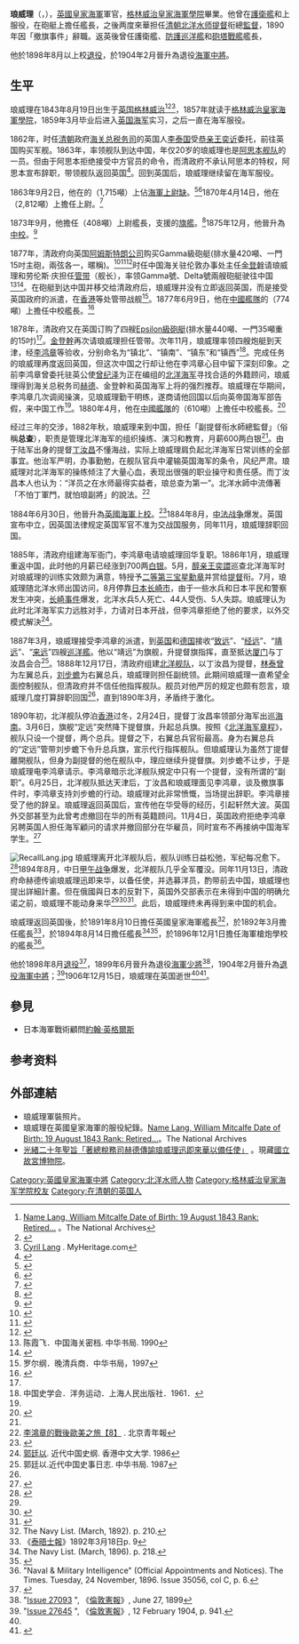 {{Infobox Biography
| subject_name   = 琅威理<br />William Lang 
| image_name     = William M Lang.jpg
| image_size     = 200px
| image_caption  = 琅威理
| date_of_birth  = 1843年8月19日
| place_of_birth = {{GBR-1801}}[[格林威治|格林威治]]
| date_of_death  = 1906年12月15日（63岁）
| place_of_death = {{GBR-1801}}
| occupation     = [[大英帝国|大英帝国]]海军，曾任[[清朝|清朝]][[北洋水师|北洋水师]]总監督，以上校退役後升到[[海軍中將|海軍中將]]
}}

'''琅威理'''（'''{{lang-en|William Metcalfe Lang}}'''，{{bd|1843年|8月19日|1906年|12月15日|catIdx=Lang, William M}}），[[英國皇家海軍|英國皇家海軍]]軍官，[[格林威治皇家海軍學院|格林威治皇家海軍學院]]畢業。他曾在[[護衛艦|護衛艦]]和{{le|運兵船|Troopship}}上服役，在砲艇上擔任艦長，之後两度來華担任[[清朝|清朝]][[北洋水师|北洋水师]][[提督|提督]]衔總[[監督|監督]]，1890年因「撤旗事件」辭職。返英後曾任護衛艦、[[防護巡洋艦|防護巡洋艦]]和[[砲塔|砲塔]][[戰艦|戰艦]]艦長，

他於1898年8月以上校[[退役|退役]]，於1904年2月晉升為退役[[海軍中將|海軍中將]]。

==生平==
琅威理在1843年8月19日出生于[[英国|英国]][[格林威治|格林威治]]<ref>[http://discovery.nationalarchives.gov.uk/details/r/D7587959 Name Lang, William Mitcalfe Date of Birth: 19 August 1843 Rank: Retired...] {{Wayback|url=http://discovery.nationalarchives.gov.uk/details/r/D7587959 |date=20160821044106 }}。The National Archives</ref><ref>{{Cite web|url=https://personalia.co.uk/LANG-William-Metcalfe-RN-1843-1906-Manuscript-Watch-Quarter-Fire-Station-Bill-186|title=LANG, William Metcalfe RN (1843-1906). MS Watch, Quarter, Fire & Station Bill 1862|website=personalia.co.uk|access-date=2019-12-22|archive-date=2019-12-22|archive-url=https://web.archive.org/web/20191222233235/https://personalia.co.uk/LANG-William-Metcalfe-RN-1843-1906-Manuscript-Watch-Quarter-Fire-Station-Bill-186|dead-url=no}}</ref><ref>[https://www.myheritage.com/names/cyril_lang Cyril Lang] {{Wayback|url=https://www.myheritage.com/names/cyril_lang |date=20210422151548 }}. MyHeritage.com</ref>，1857年就读于[[格林威治皇家海軍學院|格林威治皇家海軍學院]]，1859年3月毕业后进入[[英国海军|英国海军]]实习，之后一直在海军服役。

1862年，时任[[清朝|清朝]]政府[[海关总税务司|海关总税务司]]的英国人[[李泰国|李泰国]]受[[恭亲王|恭亲王]][[奕䜣|奕䜣]]委托，前往英国购买军舰。1863年，{{link-en|阿思本|Sherard Osborn}}率领舰队到达中国，年仅20岁的琅威理也是[[阿思本舰队|阿思本舰队]]的一员。但由于阿思本拒绝接受中方官员的命令，而清政府不承认阿思本的特权，阿思本宣布辞职，带领舰队返回英国<ref name=晚清海军兴衰>{{cite book|author=[[戚其章|戚其章]]| title=晚清海军兴衰史|publisher=人民出版社| year=1998 | isbn=9787010026480|pages=335-336}}</ref>。回到英国后，琅威理继续留在海军服役。

1863年9月2日，他在{{le|東印度及中國艦隊|East Indies and China Station}}的{{le|俄瑞斯忒斯號護衛艦|HMS Orestes (1860)}}（1,715噸）上佔[[上尉_(海軍)|海軍上尉]][[佔缺|缺]]。<ref>{{Cite book|url=https://babel.hathitrust.org/cgi/pt?id=mdp.39015025957674&view=1up&seq=42|title=The Navy list|date=1868-06|location=London|publisher=H.M. Stationery Office|via=HathiTrust|page=26|access-date=2019-12-22|archive-date=2021-04-22|archive-url=https://web.archive.org/web/20210422151624/https://babel.hathitrust.org/cgi/pt?id=mdp.39015025957674&view=1up&seq=42|dead-url=no}}</ref><ref>{{Cite book|url=https://babel.hathitrust.org/cgi/pt?id=mdp.39015025957500&view=1up&seq=210|title=The Navy list|date=1865-03|location=London|publisher=H.M. Stationery Office|page=198|via=HathiTrust|access-date=2019-12-22|archive-date=2021-04-22|archive-url=https://web.archive.org/web/20210422151627/https://babel.hathitrust.org/cgi/pt?id=mdp.39015025957500&view=1up&seq=210|dead-url=no}}</ref>1870年4月14日，他在{{le|歐朗提斯號運兵船|HMS Orontes (1862)}}（2,812噸）上擔任上尉。<ref>{{Cite book|url=https://babel.hathitrust.org/cgi/pt?id=mdp.39015025957708&view=1up&seq=181|title=The Navy list|date=1871-06|location=London|publisher=H.M. Stationery Office|page=165|via=HathiTrust|access-date=2019-12-22|archive-date=2021-04-22|archive-url=https://web.archive.org/web/20210422151605/https://babel.hathitrust.org/cgi/pt?id=mdp.39015025957708&view=1up&seq=181|dead-url=no}}</ref>

1873年9月，他擔任{{le|蒼鷹號木鐵外殼砲艇|HMS Goshawk}}（408噸）上尉艦長，支援{{le|愛爾蘭海岸艦隊|Coast of Ireland Station|皇后鎮艦隊}}的[[旗艦|旗艦]]{{le|復仇號戰艦|HMS Revenge}}。<ref>{{cite book| url=https://babel.hathitrust.org/cgi/pt?id=mdp.39015025957740&view=1up&seq=210| title=''The Navy List''| date=1874-06| location=London| publisher=H.M. Stationery Office| pages=194, 173| via=HathiTrust| access-date=2019-12-22| archive-date=2021-04-22| archive-url=https://web.archive.org/web/20210422151649/https://babel.hathitrust.org/cgi/pt?id=mdp.39015025957740&view=1up&seq=210| dead-url=no}}</ref>1875年12月，他晉升為[[中校_(英國皇家海軍)|中校]]。<ref>{{cite book| url=https://babel.hathitrust.org/cgi/pt?id=mdp.39015025891535&view=1up&seq=26| title=''The Navy List''| date=1877-03| location=London| publisher=H.M. Stationery Office| page=14| via=HathiTrust| access-date=2019-12-22| archive-date=2021-04-22| archive-url=https://web.archive.org/web/20210422151646/https://babel.hathitrust.org/cgi/pt?id=mdp.39015025891535&view=1up&seq=26| dead-url=no}}</ref>

1877年，清政府向英国[[阿姆斯特朗-惠特沃斯|阿姆斯特朗公司]]购买Gamma級砲艇(排水量420噸、一門15吋主砲，兩弦{{link-en|三吋12磅砲|RBL 12 pounder 8 cwt Armstrong gun}}各一，暱稱{{link-en|蚊子船|Flat-iron gunboat}})。<ref>{{Cite news |url=http://news.takungpao.com/history/zhuanlan/2014-06/2520385.html |publisher=大公網 |title=從蚊子船到鐵甲艦：總稅務司海軍夢碎 |date=2014-06-06 |author=楊智友 |access-date=2016-07-06 |archive-url=https://web.archive.org/web/20160914104140/http://news.takungpao.com/history/zhuanlan/2014-06/2520385.html |archive-date=2016-09-14 |dead-url=no }}</ref><ref name="Ventura">{{Cite web | url=http://www.timesofmalta.com/articles/view/20130328/life-features/Chinese-gunboats-off-Malta-in-1879.463302 | author=Charles Savona Ventura | title=''Chinese gunboats off Malta in 1879'' | language=en | publisher=timesofmalta.com | access-date=2016-07-06 | archive-url=https://web.archive.org/web/20170114165138/http://www.timesofmalta.com/articles/view/20130328/life-features/Chinese-gunboats-off-Malta-in-1879.463302 | archive-date=2017-01-14 | dead-url=no }}</ref><ref name="Brassey2010">{{cite book|author=Thomas Brassey|title=''The British Navy: Its Strength, Resources, and Administration''|url=http://books.google.com/books?id=n0Vrl1CljmQC&pg=PA395|date=16 December 2010|publisher=Cambridge University Press| isbn=978-1-108-02466-2|pages=395}}</ref>时任中国海关驻伦敦办事处主任[[金登幹|金登幹]]请琅威理和劳伦斯·庆担任[[管带|管带]]（舰长），率领Gamma號、Delta號兩艘砲艇驶往中国<ref name="中国海关密档">陈霞飞．中国海关密档. 中华书局. 1990</ref>{{rp|第一册，p489}}<ref name="Campbell1970">{{cite book|author=Robert Ronald Campbell|title=''James Duncan Campbell''|url=http://books.google.com/books?id=eofvzYQtcOkC&pg=PA42|date=January 1970|publisher=Harvard University Asia Center|isbn=978-0-674-47131-3| pages=42–43}}</ref>。在砲艇到达中国并移交给清政府后，琅威理并没有立即返回英国，而是接受英国政府的派遣，在[[香港|香港]]等处管带战舰<ref name="晚清兵商">罗尔纲．晚清兵商．中华书局，1997</ref>{{rp|v2，p21}}。1877年6月9日，他在[[中國艦隊|中國艦隊]]的{{le|珩級砲艇|Plover-class gunvessel|鵲號木殼砲艇}}（774噸）上擔任中校艦長。<ref name="WARREN1878">{{cite book|author=C. E. WARREN|title=''THE ROYAL NAVY LIST''|url=https://books.google.com/books?id=xesNAAAAQAAJ&pg=RA2-PA174|year=1878年|page=174|access-date=2019-12-22|archive-date=2021-04-22|archive-url=https://web.archive.org/web/20210422151638/https://books.google.com/books?id=xesNAAAAQAAJ&pg=RA2-PA174|dead-url=no}}</ref>

1878年，清政府又在英国订购了四艘[[Epsilon級砲艇|Epsilon級砲艇]](排水量440噸、一門35噸重的15吋{{link-en|前膛砲|Muzzleloader}})<ref name="Ventura"/>。[[金登幹|金登幹]]再次请琅威理担任管带。次年11月，琅威理率领四艘炮艇到天津，经[[李鸿章|李鸿章]]等验收，分别命名为“镇北”、“镇南”、“镇东”和“镇西”<ref>中国史学会．洋务运动．上海人民出版社．1961．</ref>{{rp|第二册，p419}}。完成任务的琅威理再度返回英国，但这次中国之行却让他在李鸿章心目中留下深刻印象。之前李鸿章曾委托驻英公使[[曾纪泽|曾纪泽]]为正在编组的[[北洋海军|北洋海军]]寻找合适的外籍顾问，琅威理得到海关总税务司[[赫德|赫德]]、金登幹和英国海军上将{{le|羅伯特·古德|Robert Coote (Royal Navy officer)|古德}}的强烈推荐。琅威理在华期间，李鸿章几次调阅操演，见琅威理勤干明练，遂商请他回国以后向英帝国海军部告假，来中国工作<ref name="晚清兵商"/>{{rp|v2，p21}}。1880年4月，他在[[中國艦隊|中國艦隊]]的{{le|嬉戲級砲艇|Frolic-class gunvessel|紅隼號木鐵船殼砲艇}}（610噸）上擔任中校艦長。<ref>{{Cite book|title=''The Navy list''|date=1881-09|location=London|publisher=H.M. Stationery Office|via=HathiTrust|page=221|url=https://babel.hathitrust.org/cgi/pt?id=mdp.39015025891683&view=1up&seq=235|access-date=2019-12-22|archive-date=2021-04-22|archive-url=https://web.archive.org/web/20210422151701/https://babel.hathitrust.org/cgi/pt?id=mdp.39015025891683&view=1up&seq=235|dead-url=no}}</ref>

经过三年的交涉，1882年秋，琅威理来到中国，担任「副提督衔水師總監督」（俗稱'''总查'''），职责是管理北洋海军的组织操练、演习和教育，月薪600两白银<ref name="中国海关密档"/>{{rp|第三册，p155}}。由于陆军出身的提督[[丁汝昌|丁汝昌]]不懂海战，实际上琅威理肩负起北洋海军日常训练的全部事宜。他治军严明，办事勤勉，在舰队官兵中灌输英国海军的条令，风纪严肃。琅威理对北洋海军的操练倾注了大量心血，表现出很强的职业操守和责任感。而丁汝昌本人也认为：“洋员之在水师最得实益者，琅总查为第一”。北洋水師中流傳著「不怕丁軍門，就怕琅副將」的說法。<ref>[http://history.people.com.cn/GB/n/2014/0805/c372332-25405596-8.html 李鴻章的戰後歐美之旅【8】] {{Wayback|url=http://history.people.com.cn/GB/n/2014/0805/c372332-25405596-8.html |date=20160817004323 }}. 北京青年報</ref>

1884年6月30日，他晉升為[[上校_(英國皇家海軍)|英國海軍上校]]。<ref>{{Cite book|title=''The Navy list''|date=1886-06|location=London|publisher=H.M. Stationery Office|via=HathiTrust|url=https://babel.hathitrust.org/cgi/pt?id=mdp.39015025891592&view=1up&seq=48|page=36|access-date=2019-12-22|archive-date=2021-04-22|archive-url=https://web.archive.org/web/20210422151656/https://babel.hathitrust.org/cgi/pt?id=mdp.39015025891592&view=1up&seq=48|dead-url=no}}</ref>1884年8月，[[中法战争|中法战争]]爆发。英国宣布中立，因英国法律规定英国军官不准为交战国服务，同年11月，琅威理辞职回国。

1885年，清政府组建海军衙门，李鸿章电请琅威理回华复职。1886年1月，琅威理重返中国，此时他的月薪已经涨到700两[[白银|白银]]。5月，[[醇亲王|醇亲王]][[奕譞|奕譞]]巡查北洋海军时对琅威理的训练实效颇为满意，特授予[[御赐双龙宝星|二等第三宝星勳章]]并赏给[[提督|提督]]衔。7月，琅威理随北洋水师出国访问，8月停靠[[日本|日本]][[长崎市|长崎市]]，由于一些水兵和日本平民和警察发生冲突，[[长崎事件|长崎事件]]爆发，北洋水兵5人死亡、44人受伤、5人失踪。琅威理认为此时北洋海军实力远胜对手，力请对日本开战，但李鸿章拒绝了他的要求，以外交模式解決<ref>[[郭廷以|郭廷以]]. 近代中国史纲. 香港中文大学. 1986</ref>。

1887年3月，琅威理接受李鸿章的派遣，到[[英国|英国]]和[[德国|德国]]接收“[[致遠號防護巡洋艦|致远]]”、“[[經遠號裝甲巡洋艦|经远]]”、“[[靖遠號防護巡洋艦|靖远]]”、“[[來遠號裝甲巡洋艦|来远]]”四艘[[巡洋艦|巡洋艦]]。他以“靖远”为旗舰，升提督旗指挥，直至抵达[[厦门|厦门]]与丁汝昌会合<ref>郭廷以.近代中国史事日志. 中华书局. 1987</ref>。1888年12月17日，清政府组建[[北洋舰队|北洋舰队]]，以丁汝昌为提督，[[林泰曾|林泰曾]]为左翼总兵，[[刘步蟾|刘步蟾]]为右翼总兵，琅威理则担任副统领。此期间琅威理一直希望全面控制舰队，但清政府并不信任他指挥舰队。舰员对他严厉的规定也颇有怨言，琅威理几度打算辞职回国<ref name="中国海关密档"/>{{rp|第四册，p678}}，直到1890年3月，矛盾终于激化。

1890年初，北洋舰队停泊[[香港|香港]]过冬，2月24日，提督丁汝昌率领部分海军出巡[[海南|海南]]。3月6日，旗舰“定远”突然降下提督旗，升起总兵旗。按照《[[北洋海军章程|北洋海军章程]]》，舰队只设一个提督，两个总兵。提督之下，右翼总兵官衔最高。身为右翼总兵的“定远”管带刘步蟾下令升总兵旗，宣示代行指挥舰队。但琅威理认为虽然丁提督離開舰队，但身为副提督的他在舰队中，理应继续升提督旗。刘步蟾不让步，于是琅威理电李鸿章请示。李鸿章暗示北洋舰队規定中只有一个提督，没有所谓的“副职”。6月25日，北洋舰队抵达天津后，丁汝昌和琅威理面见李鸿章，谈及撤旗事件时，李鸿章支持刘步蟾的行动。琅威理对此非常愤慨，当场提出辞职。李鸿章接受了他的辞呈。琅威理返回英国后，宣传他在华受辱的经历，引起轩然大波。英国外交部甚至为此曾考虑撤回在华的所有英籍顾问。11月4日，英国政府拒绝李鸿章另聘英国人担任海军顧问的请求并撤回部分在华雇员，同时宣布不再接纳中国海军学生。<ref>{{Cite news | url=http://history.sina.com.cn/bk/jds/2014-05-12/173590633.shtml | title=北洋艦隊「撤旗事件」的背後 | date=2014年5月12日 | work=中國文化報 | author=唐博 | access-date=2016年7月6日 | archive-url=https://web.archive.org/web/20160817080610/http://history.sina.com.cn/bk/jds/2014-05-12/173590633.shtml | archive-date=2016年8月17日 | dead-url=no }}</ref>

[[File:RecallLang.jpg|thumb]]
琅威理离开北洋舰队后，舰队训练日益松弛，军纪每况愈下。<ref name="ChuLiu1994">{{cite book|author1=Samuel C. Chu|author2=Kwang-Ching Liu|title=''Li Hung-chang and China's Early Modernization''|url=http://books.google.com/books?id=CepVq07pyO4C&pg=PA255|year=1994|publisher=M.E. Sharpe|isbn=978-1-56324-458-2|pages=255}}</ref>1894年8月，中日[[甲午战争|甲午战争]]爆发，北洋舰队几乎全军覆没。同年11月13日，清政府命赫德传谕琅威理迅即来华，以备任使，并选募洋员，酌带前去中国，琅威理也提出詳細計畫。但在俄國與日本的反對下，英国外交部表示在未得到中国的明确允诺之前，琅威理不能动身来华<ref name="中国海关密档"/>{{rp|第九册，p28}}<ref name="HartFairbank1975">{{cite book|author1=Sir Robert Hart|author2=John King Fairbank|author3=Katherine Frost Bruner|author4=Elizabeth MacLeod Matheson |author5=James Duncan Campbell|title=''The I. G. in Peking: Letters of Robert Hart, Chinese Maritime Customs, 1868-1907''| url=http://books.google.com/books?id=7ZybVIprRUMC&pg=PA1067|year=1975年|publisher=Harvard University Press|isbn=978-0-674-44320-4|pages=1067–1068}}</ref><ref>{{Cite web | url=http://theme.npm.edu.tw/exh102/tailwind/ch/ch03.html | title=奉旨著總稅務司赫德傳諭琅威理迅即來華以備任使 | author=周維強 | publisher=國立故宮博物院 | access-date=2016-07-07 | archive-url=https://web.archive.org/web/20170114165342/http://theme.npm.edu.tw/exh102/tailwind/ch/ch03.html | archive-date=2017-01-14 | dead-url=no }}</ref>。此后，琅威理终未再得到来中国的机会。

琅威理返回英国後，於1891年8月10日擔任英國皇家海軍{{le|克麗奧佩脫拉號護衛艦|HMS Cleopatra (1878)}}艦長<ref>The Navy List. (March, 1892). p. 210.</ref>，於1892年3月擔任{{le|天狼星號防護巡洋艦|HMS Sirius (1890)}}艦長<ref>《[[泰晤士報|泰晤士報]]》1892年3月18日p. 9</ref>，於1894年8月14日擔任{{link-en|蹂躪號戰艦|HMS Devastation (1871)}}艦長<ref>The Navy List. (March, 1896). p. 218.</ref><ref>{{cite book|title=''Navy and Army Illustrated''|volume=1 | url=http://books.google.com/books?id=xQ0xAQAAMAAJ&pg=PA160|date=1895年|page=160}}</ref>，於1896年12月1日擔任海軍槍炮學校的{{link-en|劍橋號風帆戰艦 |HMS Windsor Castle (1858)}}艦長<ref>"Naval & Military Intelligence" (Official Appointments and Notices). The Times. Tuesday, 24 November, 1896. Issue 35056, col C, p. 6.</ref>。

他於1898年8月[[退役|退役]]<ref>{{cite news| url=https://www.thegazette.co.uk/London/issue/26999/page/5143| title=''Admiralty, 24th, August, 1898''| newspaper=《[[倫敦憲報|倫敦憲報]]》| date=1898-08-26| issue=26999| page=5143| accessdate=2019-12-23| archive-date=2021-11-07| archive-url=https://web.archive.org/web/20211107140200/https://www.thegazette.co.uk/London/issue/26999/page/5143| dead-url=no}}</ref>，1899年6月晉升為退役[[海軍少將|海軍少將]]<ref>"[https://www.thegazette.co.uk/London/issue/27093/page/4008/data.pdf Issue 27093] {{Wayback|url=https://www.thegazette.co.uk/London/issue/27093/page/4008/data.pdf |date=20150225062045 }}", 《[[倫敦憲報|倫敦憲報]]》, June 27, 1899</ref>，1904年2月晉升為[[退役|退役]][[海軍中將|海軍中將]]；<ref>"[https://www.thegazette.co.uk/London/issue/27645/page/941/ Issue 27645] {{Wayback|url=https://www.thegazette.co.uk/London/issue/27645/page/941/ |date=20190525083240 }}", 《[[倫敦憲報|倫敦憲報]]》, 12 February 1904, p. 941.</ref>1906年12月15日，琅威理在英国逝世<ref name="中国海关密档"/>{{rp|第七册，p1018}}<ref>{{Cite book|url=https://babel.hathitrust.org/cgi/pt?id=chi.097378965&view=1up&seq=977|title=''The Navy list''|date=1907-01|location=London|publisher=H.M. Stationery Office|via=HathiTrust|page=977|access-date=2019-12-22|archive-date=2021-04-22|archive-url=https://web.archive.org/web/20210422151826/https://babel.hathitrust.org/cgi/pt?id=chi.097378965&view=1up&seq=977|dead-url=no}}</ref>。

==參見==
* 日本海軍戰術顧問[[約翰·英格爾斯|約翰·英格爾斯]]

== 参考资料 ==
{{reflist|2}}

==外部連結==
* 琅威理軍裝照片。{{cite book|title=Navy and Army Illustrated|volume=3| url=http://books.google.com/books?id=2oAhAQAAMAAJ&pg=PA313|year=1896年|pages=313}}
* 琅威理在英國皇家海軍的服役紀錄。[http://discovery.nationalarchives.gov.uk/details/r/D7587959 Name Lang, William Mitcalfe Date of Birth: 19 August 1843 Rank: Retired...]{{Wayback|url=http://discovery.nationalarchives.gov.uk/details/r/D7587959 |date=20160821044106 }}。The National Archives
* [http://theme.npm.edu.tw/exh102/tailwind/en/photo15.html 光緒二十年聖旨「著總稅務司赫德傳諭琅威理迅即來華以備任使」] {{Wayback|url=http://theme.npm.edu.tw/exh102/tailwind/en/photo15.html |date=20200617173755 }}。現藏[[國立故宮博物院|國立故宮博物院]]。

{{Authority control}}
{{DEFAULTSORT:Lang}}
[[Category:英國皇家海軍中將|Category:英國皇家海軍中將]]
[[Category:北洋水师人物|Category:北洋水师人物]]
[[Category:格林威治皇家海军学院校友|Category:格林威治皇家海军学院校友]]
[[Category:在清朝的英国人|Category:在清朝的英国人]]